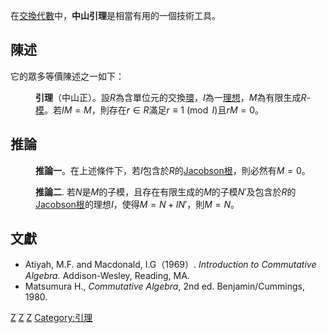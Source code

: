 在[[交換代數|交換代數]]中，'''中山引理'''是相當有用的一個技術工具。

==陳述==
它的眾多等價陳述之一如下：

: '''引理'''（中山正）。設<math>R</math>為含單位元的交換[[环_(代数)|環]]，<math>I</math>為一[[理想_(环论)|理想]]，<math>M</math>為有限生成<math>R</math>-[[模|模]]。若<math>IM=M</math>，則存在<math>r \in R</math>滿足<math>r \equiv 1 \pmod I</math>且<math>rM = 0</math>。

==推論==
: '''推論一'''。在上述條件下，若<math>I</math>包含於<math>R</math>的[[Jacobson根|Jacobson根]]，則必然有<math>M=0</math>。

: '''推論二'''.  若<math>N</math>是<math>M</math>的子模，且存在有限生成的<math>M</math>的子模<math>N'</math>及包含於<math>R</math>的[[Jacobson根|Jacobson根]]的理想<math>I</math>，使得<math>M = N + IN'</math>，則<math>M=N</math>。

==文獻==
*Atiyah, M.F. and Macdonald, I.G（1969）.  ''Introduction to Commutative Algebra.''  Addison-Wesley, Reading, MA.
*Matsumura H., ''Commutative Algebra'', 2nd ed. Benjamin/Cummings, 1980.

[[Category:抽象代数定理|Z]]
[[Category:交換代數|Z]]
[[Category:环论|Z]]
[[Category:引理|Category:引理]]